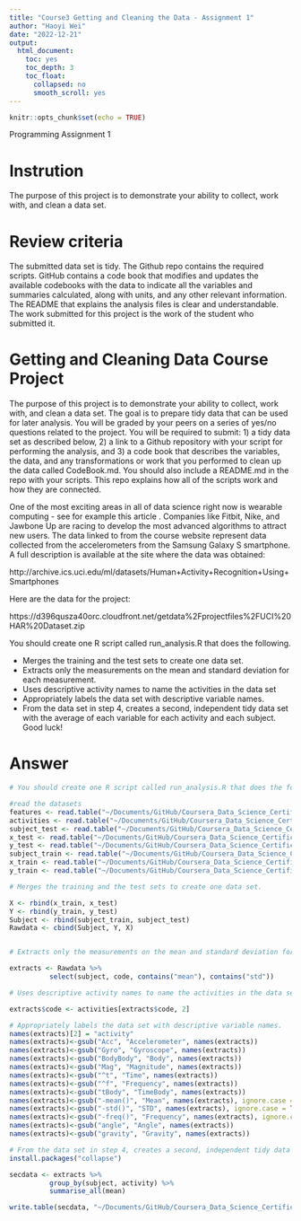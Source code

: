 ```yaml
---
title: "Course3 Getting and Cleaning the Data - Assignment 1"
author: "Haoyi Wei"
date: "2022-12-21"
output:
  html_document:
    toc: yes
    toc_depth: 3
    toc_float:
      collapsed: no
      smooth_scroll: yes
---
```



```r
knitr::opts_chunk$set(echo = TRUE)
```


Programming Assignment 1

# Instrution

The purpose of this project is to demonstrate your ability to collect, work with, and clean a data set.

# Review criteria

The submitted data set is tidy. 
The Github repo contains the required scripts.
GitHub contains a code book that modifies and updates the available codebooks with the data to indicate all the variables and summaries calculated, along with units, and any other relevant information.
The README that explains the analysis files is clear and understandable.
The work submitted for this project is the work of the student who submitted it.

# Getting and Cleaning Data Course Project

The purpose of this project is to demonstrate your ability to collect, work with, and clean a data set. The goal is to prepare tidy data that can be used for later analysis. You will be graded by your peers on a series of yes/no questions related to the project. You will be required to submit: 1) a tidy data set as described below, 2) a link to a Github repository with your script for performing the analysis, and 3) a code book that describes the variables, the data, and any transformations or work that you performed to clean up the data called CodeBook.md. You should also include a README.md in the repo with your scripts. This repo explains how all of the scripts work and how they are connected.

One of the most exciting areas in all of data science right now is wearable computing - see for example this article . Companies like Fitbit, Nike, and Jawbone Up are racing to develop the most advanced algorithms to attract new users. The data linked to from the course website represent data collected from the accelerometers from the Samsung Galaxy S smartphone. A full description is available at the site where the data was obtained:

http://archive.ics.uci.edu/ml/datasets/Human+Activity+Recognition+Using+Smartphones 

Here are the data for the project:

 https://d396qusza40orc.cloudfront.net/getdata%2Fprojectfiles%2FUCI%20HAR%20Dataset.zip  

You should create one R script called run_analysis.R that does the following. 

- Merges the training and the test sets to create one data set.
- Extracts only the measurements on the mean and standard deviation for each measurement. 
- Uses descriptive activity names to name the activities in the data set
- Appropriately labels the data set with descriptive variable names. 
- From the data set in step 4, creates a second, independent tidy data set with the average of each variable for each activity and each subject.
Good luck!

# Answer

```r
# You should create one R script called run_analysis.R that does the following. 

#read the datasets
features <- read.table("~/Documents/GitHub/Coursera_Data_Science_Certificate/3_Data_cleaning/UCI HAR Dataset/features.txt", col.names = c("n","functions"))
activities <- read.table("~/Documents/GitHub/Coursera_Data_Science_Certificate/3_Data_cleaning/UCI HAR Dataset/activity_labels.txt", col.names = c("code", "activity"))
subject_test <- read.table("~/Documents/GitHub/Coursera_Data_Science_Certificate/3_Data_cleaning/UCI HAR Dataset/test/subject_test.txt", col.names = "subject")
x_test <- read.table("~/Documents/GitHub/Coursera_Data_Science_Certificate/3_Data_cleaning/UCI HAR Dataset/test/X_test.txt", col.names = features$functions)
y_test <- read.table("~/Documents/GitHub/Coursera_Data_Science_Certificate/3_Data_cleaning/UCI HAR Dataset/test/y_test.txt", col.names = "code")
subject_train <- read.table("~/Documents/GitHub/Coursera_Data_Science_Certificate/3_Data_cleaning/UCI HAR Dataset/train/subject_train.txt", col.names = "subject")
x_train <- read.table("~/Documents/GitHub/Coursera_Data_Science_Certificate/3_Data_cleaning/UCI HAR Dataset/train/X_train.txt", col.names = features$functions)
y_train <- read.table("~/Documents/GitHub/Coursera_Data_Science_Certificate/3_Data_cleaning/UCI HAR Dataset/train/y_train.txt", col.names = "code")

# Merges the training and the test sets to create one data set.

X <- rbind(x_train, x_test)
Y <- rbind(y_train, y_test)
Subject <- rbind(subject_train, subject_test)
Rawdata <- cbind(Subject, Y, X)


# Extracts only the measurements on the mean and standard deviation for each measurement. 

extracts <- Rawdata %>% 
          select(subject, code, contains("mean"), contains("std"))

# Uses descriptive activity names to name the activities in the data set

extracts$code <- activities[extracts$code, 2]

# Appropriately labels the data set with descriptive variable names. 
names(extracts)[2] = "activity"
names(extracts)<-gsub("Acc", "Accelerometer", names(extracts))
names(extracts)<-gsub("Gyro", "Gyroscope", names(extracts))
names(extracts)<-gsub("BodyBody", "Body", names(extracts))
names(extracts)<-gsub("Mag", "Magnitude", names(extracts))
names(extracts)<-gsub("^t", "Time", names(extracts))
names(extracts)<-gsub("^f", "Frequency", names(extracts))
names(extracts)<-gsub("tBody", "TimeBody", names(extracts))
names(extracts)<-gsub("-mean()", "Mean", names(extracts), ignore.case = TRUE)
names(extracts)<-gsub("-std()", "STD", names(extracts), ignore.case = TRUE)
names(extracts)<-gsub("-freq()", "Frequency", names(extracts), ignore.case = TRUE)
names(extracts)<-gsub("angle", "Angle", names(extracts))
names(extracts)<-gsub("gravity", "Gravity", names(extracts))

# From the data set in step 4, creates a second, independent tidy data set with the average of each variable for each activity and each subject.
install.packages("collapse")

secdata <- extracts %>%
          group_by(subject, activity) %>%
          summarise_all(mean)

write.table(secdata, "~/Documents/GitHub/Coursera_Data_Science_Certificate/3_Data_cleaning/secdata.txt", row.name=FALSE)


```

